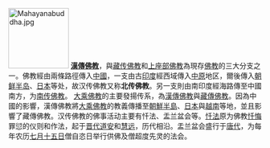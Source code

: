 [[File:Mahayanabuddha.jpg|120px]]
'''[[漢傳佛教|漢傳佛教]]'''，與[[藏传佛教|藏传佛教]]和[[上座部佛教|上座部佛教]]為現存[[佛教|佛教]]的三大分支之一。佛教經由兩條路徑傳入[[中國|中國]]，一支由古[[印度|印度]]經西域傳入[[中原|中原]]地区，爾後傳入[[朝鲜半岛|朝鲜半岛]]、[[日本|日本]]等处，故汉传佛教又称'''北传佛教'''。另一支則由南印度經海路傳至中國南方，为[[南传佛教|南传佛教]]。
[[大乘佛教|大乘佛教]]的主要發揚传系，為[[漢傳佛教|漢傳佛教]]與[[藏傳佛教|藏傳佛教]]。因為中國的影響，漢傳佛教將[[大乘佛教|大乘佛教]]的教義傳播至[[朝鮮半島|朝鮮半島]]、[[日本|日本]]與[[越南|越南]]等地，並且影響了藏傳佛教。汉传佛教的佛事活动主要有忏法、盂兰盆会等。[[忏法|忏法]]原为佛教[[忏悔|忏悔]]罪愆的仪则和作法，起于[[晋代|晋代]][[道安|道安]]和[[慧远|慧远]]，历代相沿。盂兰盆会盛行于[[唐代|唐代]]，为每年农历[[七月十五日|七月十五日]]僧自恣日举行供佛及僧超度先灵的法会。